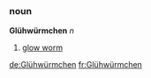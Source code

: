 =={{de}}==
===noun===
'''Glühwürmchen''' ''n''
# [[glow worm]]
[[de:Glühwürmchen]]
[[fr:Glühwürmchen]]